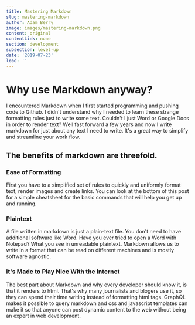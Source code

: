 ```yaml
---
title: Mastering Markdown
slug: mastering-markdown
author: Adam Berry
image: images/mastering-markdown.png
content: original
contentLink: none
section: development
subsection: level-up
date: '2019-07-23'
lead: ''
---
```


# Why use Markdown anyway?

I encountered Markdown when I first started programming and pushing code to Github.
I didn't understand why I needed to learn these strange formatting rules just to write some text.
Couldn't I just Word or Google Docs in order to render text? Well fast forward a few years and now I
write markdown for just about any text I need to write. It's a great way to simplify and streamline
your work flow.

## The benefits of markdown are threefold.

### Ease of Formatting

First you have to a simplified set of rules to quickly and uniformly format text,
render images and create links. You can look at the bottom of this post for a simple
cheatsheet for the basic commands that will help you get up and running.

### Plaintext

A file written in markdown is just a plain-text file. You don't need to have additional software like
Word. Have you ever tried to open a Word with Notepad? What you see in unreadable plaintext. Markdown
allows us to write in a format that can be read on different machines and is mostly software
agnostic.

### It's Made to Play Nice With the Internet

The best part about Markdown and why every developer should know it, is that it renders to html.
That's why many journalists and blogers use it, so they can spend their time writing instead of
formatting html tags. GraphQL makes it possible to query markdown and css and javascript templates
can make it so that anyone can post dynamic content to the web without being an expert in web
development.
